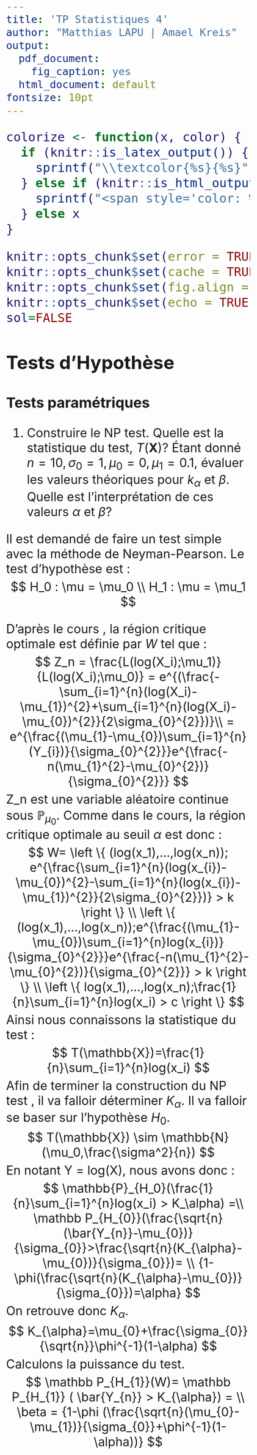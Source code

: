 ---
title: 'TP Statistiques 4'
author: "Matthias LAPU | Amael Kreis"
output:
  pdf_document: 
    fig_caption: yes
  html_document: default
fontsize: 10pt
---
<style type="text/css">
  body .main-container{
   max-width: 1100px !important;
   width: 1100px !important;
  }
  body {
    max-width: 1100px !important;
    margin = auto;
    padding: 5em;
  }
  body, td{
    font-size: 2em;
  }
  code.r{
    font-size: 1em;
  }
  pre{
    font-size: 1em;
    color: #191970;
  }
</style>


```{r color, include=FALSE}
colorize <- function(x, color) {
  if (knitr::is_latex_output()) {
    sprintf("\\textcolor{%s}{%s}", color, x)
  } else if (knitr::is_html_output()) {
    sprintf("<span style='color: %s;'>%s</span>", color, x)
  } else x
}
```
<!-- Does it show color? `r colorize("some words in red", "red")` -->

```{r setup, include = FALSE}
knitr::opts_chunk$set(error = TRUE)
knitr::opts_chunk$set(cache = TRUE)
knitr::opts_chunk$set(fig.align = "center")
knitr::opts_chunk$set(echo = TRUE, results="hide")
sol=FALSE
```



## Tests d'Hypothèse

### Tests paramétriques

1. Construire le NP test. Quelle est la statistique du test, $T(\mathbf{X})$?
Étant donné $n=10, \sigma_0 = 1, \mu_0 = 0, \mu_1 = 0.1$, évaluer les valeurs théoriques pour $k_\alpha$ et $\beta$. Quelle est l'interprétation de ces valeurs $\alpha$ et $\beta$?

Il est demandé de faire un test simple avec la méthode de Neyman-Pearson.
Le test d'hypothèse est : 
$$
H_0 : \mu = \mu_0 \\
H_1 : \mu = \mu_1 
$$

D'après le cours , la région critique optimale est définie par $W$ tel que :
$$
Z_n = \frac{L(log(X_i);\mu_1)}{L(log(X_i);\mu_0)} = e^{(\frac{-\sum_{i=1}^{n}(log(X_i)- \mu_{1})^{2}+\sum_{i=1}^{n}(log(X_i)- \mu_{0})^{2}}{2\sigma_{0}^{2}})}\\
= e^{\frac{(\mu_{1}-\mu_{0})\sum_{i=1}^{n}(Y_{i})}{\sigma_{0}^{2}}}e^{\frac{-n(\mu_{1}^{2}-\mu_{0}^{2})}{\sigma_{0}^{2}}}
$$
Z_n est une variable aléatoire continue sous $\mathbb{P}_{\mu_0}$. Comme dans le cours, la région critique optimale au seuil $\alpha$ est donc : 
$$
W=
\left \{ 
(log(x_1),...,log(x_n)); e^{\frac{\sum_{i=1}^{n}(log(x_{i})- \mu_{0})^{2}-\sum_{i=1}^{n}(log(x_{i})- \mu_{1})^{2}}{2\sigma_{0}^{2}})} > k  
\right \}
\\
\left \{
(log(x_1),...,log(x_n));e^{\frac{(\mu_{1}-\mu_{0})\sum_{i=1}^{n}log(x_{i})}{\sigma_{0}^{2}}}e^{\frac{-n(\mu_{1}^{2}-\mu_{0}^{2})}{\sigma_{0}^{2}}} > k
\right \}
\\
\left \{
log(x_1),...,log(x_n);\frac{1}{n}\sum_{i=1}^{n}log(x_i) > c
\right \}
$$
Ainsi nous connaissons la statistique du test : 
$$
T(\mathbb{X})=\frac{1}{n}\sum_{i=1}^{n}log(x_i)
$$
Afin de terminer la construction du NP test , il va falloir déterminer $K_\alpha$.
Il va falloir se baser sur l'hypothèse $H_0$.
$$
T(\mathbb{X}) \sim \mathbb{N}(\mu_0,\frac{\sigma^2}{n})
$$
En notant Y = log(X), nous avons donc : 
$$
\mathbb{P}_{H_0}(\frac{1}{n}\sum_{i=1}^{n}log(x_i) > K_\alpha) =\\
\mathbb P_{H_{0}}(\frac{\sqrt{n}(\bar{Y_{n}}-\mu_{0})}{\sigma_{0}}>\frac{\sqrt{n}(K_{\alpha}-\mu_{0})}{\sigma_{0}})= \\
{1-\phi(\frac{\sqrt{n}(K_{\alpha}-\mu_{0})}{\sigma_{0}})=\alpha}
$$
On retrouve donc $K_\alpha$.
$$
K_{\alpha}=\mu_{0}+\frac{\sigma_{0}}{\sqrt{n}}\phi^{-1}(1-\alpha)
$$
Calculons la puissance du test. 
$$
\mathbb P_{H_{1}}(W)= \mathbb P_{H_{1}} ( \bar{Y_{n}} > K_{\alpha}) = \\ 
\beta = {1-\phi (\frac{\sqrt{n}(\mu_{0}-\mu_{1})}{\sigma_{0}}+\phi^{-1}(1-\alpha))}
$$

Ainsi la construction du test est terminé.

Evaluons les valeurs théoriques.

```{r}
#initialisation des paramètres 
n<-10
sig <- 1
mu0 <- 0
mu1 <- 0.1
#calcul de k_alpha
K_alpha<-(1/sqrt(n))*(1/qlnorm(1-0.05,mu0,1/n)) 
print(K_alpha)
```
```{r}
alpha<- pnorm(K_alpha,mu0,1/n)
print(alpha)
```

```{r}
beta<-1-pnorm(K_alpha,mu0,1/n)
print(beta)
```
D'après le cours, nous savons qu'$\alpha$ est le taux d'erreur de première espèce, c'est-à-dire la probabilité à accepté l'hypothèse 1 sachant que l'hypothèse 0 est vrai , tandis que $\beta$ est le taux d'erreur de second espèce, c'est à dire, la probabilité de garder l'hypothèse 0 sachant que l'hypothèse 1 est bonne.

2. Simulez les données avec le paramètre ci-dessus et effectuez le test de niveau $\alpha=0.1$ $M=100$ fois. Donnez un approxmation de $\alpha$ et $\beta$.
Le test contrôle-t-il l'erreurs comme promis ? 

```{r}

trueNorm<- function(x){
  r=0
  for(l in x){
    r=r+log(l)
  }
  return(r/length(x))
}

l<-c()
for( i in 1:100){
  lnnorm<-rlnorm(10,0,1)
  l[i]<-trueNorm(lnnorm)
}
lsorted<-sort(l)
K_alpha_mean<-lsorted[90]-0.0001
alphaMean<- pnorm(K_alpha_mean,0,1/10)
betaMean<-1-pnorm(K_alpha_mean,0,1/10)

print(K_alpha_mean)
print(alphaMean)
print(betaMean)
```
On trouve ds valeurs très proches meme avec la marge d'erreur.

3. Au lieu de déterminer $k_\alpha$ pour les tests, nous pouvons calculer la valeur $p$, définie comme
\[
p-val = P_{H_0}(T(\mathbf{X}) > T(\mathbf{x}))
\]
où $T(\mathbf{x})$ est la statistique du test observée.
Expliquez comment utiliser la valeur $p$ pour établir une règle de décision pour le test.

On utilise la fonction de répartition pour trouver p:
```{r}
lnnorm<-rlnorm(10,0,1)
p<-pnorm(trueNorm(lnnorm),0,1/10)
print(p)
```

4. Répéter pour les tailles d’échantillon croissantes $n = 20, 50, 100$. Quelle est l’influence de la taille de l’échantillon $n$ sur le test?

```{r}
n<- c(20,50,100)
for(x in n){
  norm <- rlnorm(x,0,1)
  p_val <- pnorm(trueNorm(norm),0,1/x)
  print(p_val)
}
```

5. Considerons le cas o\'u $\sigma$ est inconnu et répétez les questions précédentes. Y a-t-il une différence dans votre conclusion?

D'après le lemme de Neyman-Pearson, la région de rejet $W$ optimale est définie par l'ensemble des points $(x_{1},x_{2},..,x_{n})$ de $R^{n}$ tels que : $\frac{\mathcal{L}(x,\theta_{1})}{\mathcal{L}(x,\theta_{0})} > k_{\alpha}$. On note $S_{n}^2$ l'estimateur sans biais de $\sigma^2$. 

On choisit les hypothèses 


$$
Test = \left\{
    \begin{array}{ll}
        H_{0} : \mu = \mu_{0} \\
        H_{1} : \mu = \mu_{1}
    \end{array}
\right.
$$


On a $W={\Lambda_{n}>k_{\alpha}}$ où $\Lambda_{n}=\frac{\sqrt{n}(\bar{X_{n}}-\mu_{0})}{S_{n}}$ suit une loi de Student à $n - 1$ degrés de liberté notée $T_{n-1}$. Ainsi $k_{\alpha}=F^{-1}{T{n-1}} (1-\alpha)$. 

Ainsi la région de rejet est de la forme $W>F^{-1}{T{n-1}} (1-\alpha)$ avec  $F_{T_{n-1}}$ la fonction de répartion de $T_{n-1}$.

Alors:

$$\mathbb P_{H_{0}}(W) =\boxed{1-F_{T_{n-1}}(\frac{\sqrt{n}(K_{\alpha}-\mu_{0})}{\sigma_{0}})=\alpha}$$

D'où , en fixant un premier alpha:
$$\boxed{K_{\alpha}=\mu_{0}+\frac{S_{n}}{\sqrt{n}}F_{T_{n-1}}^{-1}(1-\alpha)}$$
Ainsi que:

$$\mathbb P_{H_{1}}(W) = \boxed{1-F_{T_{n-1}} (\frac{\sqrt{n}(\mu_{0}-\mu_{1})}{S_{n}}+F_{T_{n-1}}^{-1}(1-\alpha))=\beta}$$

## Application: Air quality monitoring

[\textcolor{blue}{Airparif}](https://airparif.asso.fr) exploite un système de surveillance de la qualité de l'air avec un réseau de sites dans la région de la capitale (Ile de France) sur lesquels les mesures de la qualité de l'air sont effectuées automatiquement. Ces mesures sont utilisées pour résumer les niveaux actuels de pollution atmosphérique, pour prévoir les niveaux futurs et pour fournir des données pour la recherche scientifique, contribuant à l'évaluation des risques pour la santé et des impacts environnementaux des polluants atmosphériques.

Nous examinerons *l'ozone troposphérique* ($O_3$). Ce polluant n'est pas émis directement dans l'atmosphère, mais est produit par des réactions chimiques entre le dioxyde d'azote ($NO_2$), les hydrocarbures et la lumière du soleil.

Nous nous concentrerons sur les données de deux sites de surveillance: un site urbain à Neuilly-sur-seine (**NEUIL**) et un site rural (**RUR.SE**) près de la forêt de Fontainbleu.

Les données de chaque site sont des mesures quotidiennes de la concentration moyenne horaire maximale de $O_3$ enregistrée en microgrammes par mètre cube ($\mu g/m^3$), de 2014 à 2019 inclusivement. Pour nous concentrer sur la question de la saison, nous comparons les données de *hiver* (novembre-février inclus) (`Ozone_hiver.csv`) et *été* (mai - août inclus) (`Ozone_ete.csv`).

Nous souhaitons savoir comment la distribution des mesures de l'ozone varie-t-elle entre les sites urbains et ruraux. Nous désignons les données sur l'ozone du site urbain par $X_i$ et le site rural par $Y_i$, $i=1,\ldots,n$, l'indice indiquant les $n$ jours différents pour lesquels nous avons des mesures et définissons la variable $D_i = X_i-Y_i$ pour la difference.

6. Appliquer l'analyse exploratoire des données (TPs 1-2) et suggérer un modèle approprié pour $D_i$.



7. En supposant que les différences $D_i$ forment un échantillon iid suivant une loi normale $N(\mu, \sigma^2)$, quelle est l'hypothèse sous-jacente que nous voulons tester ? Définir $H_0$ et $H_1$ et effectuez le test pour les données en été et en hiver séparément. Quelle est la conclusion?

Si les différents $D_i$ suivent une loi normale. On veux tester si cette estimateur est "bon". Sachant que les différents $D_i$ suivent une loi normale. La moyenne empirique suit également une loi normale $\bar{D_n} = \frac{1}{n} \sum_{i=1}^n D_i$. Nous avons déja démontré en cours que la moyenne empirique d'une loi normale reste une loi normale et que ses paramètres sont : $N(\mu, \frac{\sigma^2}{n})$.

D'après le cours nous savons que c'est un estimateur sans biais et convergent.
En centrant et réduisant, on a donc : $\bar{D_n} \sim N(0,1)$.
Dans l'énoncé il est supposé que $\sigma$ est connu. 
On va donc effectuer le test suivant: 
$$
Test = \left\{
    \begin{array}{ll}
        H_{0} : \mu = \mu_{0} \\
        H_{1} : \mu \neq \mu_{0}
    \end{array}
\right.
$$

La statistique pertinente a été énoncé précedemment. 
$Z_0 = \bar{D_n} \sim N(0,1) $

pour cela il va être nécessaire de calculer la vrai moyenne des échantillons . Nous allons ensuite effectuer le test à 95%
```{r}
ete <- read.csv("summer_ozone.csv")
hiver <- read.csv("winter_zone.csv")

eteNeuilRur <- ete$NEUIL - ete$RUR.SE
hiverNeuilRur <- hiver$NEUIL - hiver$RUR.SE
eteMean <- mean(eteNeuilRur)
varEte <- sig(eteNeuilRur)
hiverMean <- mean(hiverMean)
varHiver <- sig(hiverNeuilRur)
print("Moyenne en éte : " + eteMean)
print ("Moyenne en hiver : " + hiverMean)


normEte <- dnorm(-100:100,eteMean,varEte)
alpha <- 0.05
K_alpha<-(1/sqrt(n))*(1/qnorm(1-alpha,eteMean,1/n))
print(K_alpha)

trueAlpha <- pnorm(K_alpha,eteMean,1/n)
print(trueAlpha)

beta <- 1-pnorm(K_alpha,eteMean,1/n)
print(beta)
```
## Méthodes de simulation pour les tests d'hypothèse

Un test d'hypothèse valide exige que nous rejetions incorrectement l'hypothèse nulle une proportion appropriée du temps (par exemple, au plus 5% de fois).

Ainsi pour une statistique de test donnée, $T(\mathbf{X})$ telle que nous rejetterons l'hypothèse nulle si $T(\mathbf{X})$ est plus grande (ou plus petite) qu'un certain seuil, si nous voulons un test de taille $\alpha$ nous devons pouvoir calculer $k_\alpha$ tel que
\[
\Pr(T(\mathbf{X})> k_\alpha | \mbox{Hypothèse nulle vraie}) = \alpha.
\]
Si nous ne pouvons pas calculer $k_\alpha$ analytiquement, nous pouvons utiliser la simulation pour aider à choisir un $k_\alpha$ approprié. 
Ce que nous devons faire est de simuler des ensembles de données répliqués sous l'hypothèse Nulle. 

**Monte Carlo approximation to the sampling distribution of the test statistic**
\begin{itemize}
\item [(1)] Simuler des $M$ ensembles de données indépendants, $\mathbf{x}_1, \ldots, \mathbf{x}_M$ sous l'hypothèse nulle.
\item [(2)] Pour chaque $\mathbf{x}_i$, calculez la statistique de test $T(\mathbf{x}_i)$. 
\item [(3)] Les valeurs $\{T(\mathbf{x}_1),\ldots, T(\mathbf{x}_M)\}$ sont les échatillion de la loi de $T(\mathbf{X})$, desquelles on obtient la fontion de r\'epartition empirique comme l'approximation de Monte Carlo. 
\item [(4)] Estimez le seuil $k_\alpha$ comme le centile empirique $100(1-\alpha)$ de cette approximation.
\end{itemize}

Notez que pour implémenter cela, nous avons seulement besoin de pouvoir simuler des données sous l'hypothèse nulle. Dans de nombreuses applications scientifiques, les scientifiques effectueront un test d'hypothèse en utilisant cette approche. Ils/Elles décideront d'une statistique du test, en fonction de leur compréhension du problème, et utiliseront la simulation pour calculer la valeur seuil.


### Test d'ajustement de Kolmogorov

Nous pouvons appliquer la stratégie de simulation pour évaluer la pertinence des modèles statistiques pour les données. 

Soit $X_1,\ldots, X_n$ un échantillon de loi inconnue $P_{\boldsymbol{\theta}}$ de fonction de répartition $F$ supposée continue. L’objectif du test de Kolmogorov est l’ajustement de la loi inconnue $P$ à une loi connue $P_0$ de fonction de répartition continue $F_0$:
\[
H_0: F = F_0 \qquad H_1: F \neq F_0
\]

8. Constuire le test de Kolmogorov (Kolmogorov-Smirnov) de niveau $\alpha$ (sur la base de l'approximation asymmtotique). Suggérer une méthode alternative basée sur la simulation.

Supposons que le modèle le mieux adjusté ait la valeur de paramètre $\hat{\boldsymbol{\theta}}$. Soit $F_0$ la fonction de répartition du modèle ajusté $P_{\hat{\boldsymbol{\theta}}}$. 

9. Pour les données sur l'ozone, nous voulons tester si l'thypothèse de gaussianité était appropriée. Nous envisageons deux scénarios. Le premier est que les données originales de l'ozone suivent une loi gaussienne ($H_0^{(1)}$). 
Le second suppose que seules les différences suivent la loi gaussienne ($H_0^{(2)}$).
Effectuez les tests utilisant la méthode asymptotique et la méthode de simulation. Résumez vos conclusions.




